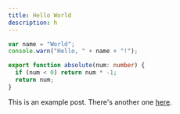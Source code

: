 ```yaml
---
title: Hello World
description: h
---
```


```ts twoslash
var name = "World";
console.warn("Hello, " + name + "!");

export function absolute(num: number) {
  if (num < 0) return num * -1;
  return num;
}
```

This is an example post. There's another one [here](/posts/example-post).

